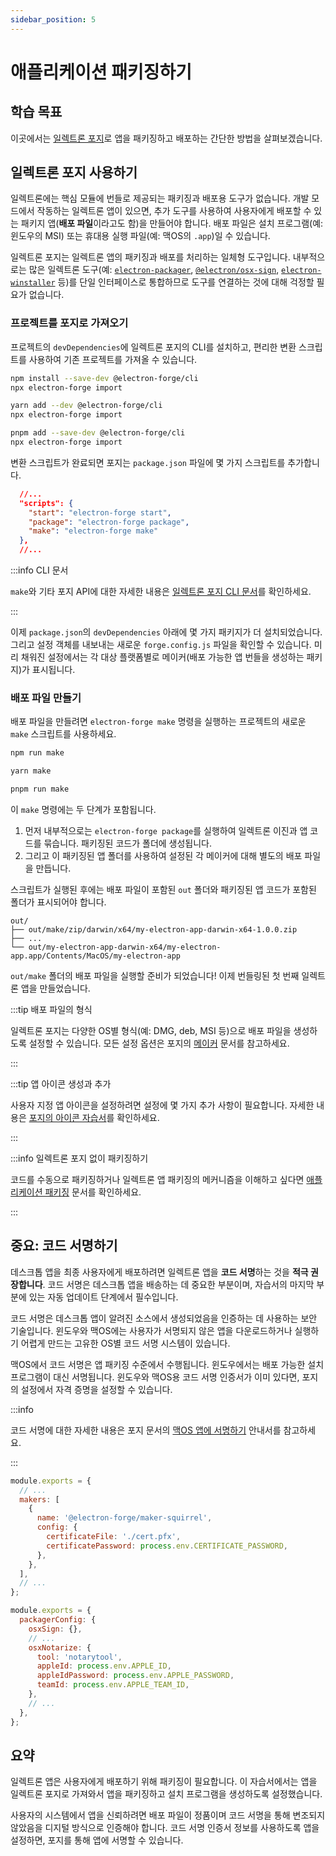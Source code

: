 ```yaml
---
sidebar_position: 5
---
```



# 애플리케이션 패키징하기

## 학습 목표

이곳에서는 [일렉트론 포지](https://www.electronforge.io/)로 앱을 패키징하고 배포하는 간단한 방법을 살펴보겠습니다.

## 일렉트론 포지 사용하기

일렉트론에는 핵심 모듈에 번들로 제공되는 패키징과 배포용 도구가 없습니다. 개발 모드에서 작동하는 일렉트론 앱이 있으면, 추가 도구를 사용하여 사용자에게 배포할 수 있는 패키지 앱(**배포 파일**이라고도 함)을 만들어야 합니다. 배포 파일은 설치 프로그램(예: 윈도우의 MSI) 또는 휴대용 실행 파일(예: 맥OS의 `.app`)일 수 있습니다.

일렉트론 포지는 일렉트론 앱의 패키징과 배포를 처리하는 일체형 도구입니다. 내부적으로는 많은 일렉트론 도구(예: [`electron-packager`](https://github.com/electron/electron-packager), [`@electron/osx-sign`](https://github.com/electron/osx-sign), [`electron-winstaller`](https://github.com/electron/windows-installer) 등)를 단일 인터페이스로 통합하므로 도구를 연결하는 것에 대해 걱정할 필요가 없습니다.

### 프로젝트를 포지로 가져오기

프로젝트의 `devDependencies`에 일렉트론 포지의 CLI를 설치하고, 편리한 변환 스크립트를 사용하여 기존 프로젝트를 가져올 수 있습니다.

<Tabs groupId="package-manager">
  <TabItem value="npm" label="npm" default>

```sh
npm install --save-dev @electron-forge/cli
npx electron-forge import
```

  </TabItem>
  <TabItem value="yarn" label="Yarn">

```sh
yarn add --dev @electron-forge/cli
npx electron-forge import
```

  </TabItem>
  <TabItem value="pnpm" label="pnpm">

```sh
pnpm add --save-dev @electron-forge/cli
npx electron-forge import
```

  </TabItem>
</Tabs>

변환 스크립트가 완료되면 포지는 `package.json` 파일에 몇 가지 스크립트를 추가합니다.

```json title="package.json"
  //...
  "scripts": {
    "start": "electron-forge start",
    "package": "electron-forge package",
    "make": "electron-forge make"
  },
  //...
```

:::info CLI 문서

`make`와 기타 포지 API에 대한 자세한 내용은 [일렉트론 포지 CLI 문서](https://www.electronforge.io/cli#commands)를 확인하세요.

:::

이제 `package.json`의 `devDependencies` 아래에 몇 가지 패키지가 더 설치되었습니다. 그리고 설정 객체를 내보내는 새로운 `forge.config.js` 파일을 확인할 수 있습니다. 미리 채워진 설정에서는 각 대상 플랫폼별로 메이커(배포 가능한 앱 번들을 생성하는 패키지)가 표시됩니다.

### 배포 파일 만들기

배포 파일을 만들려면 `electron-forge make` 명령을 실행하는 프로젝트의 새로운 `make` 스크립트를 사용하세요.

<Tabs groupId="package-manager">
  <TabItem value="npm" label="npm" default>

```sh
npm run make
```

  </TabItem>
  <TabItem value="yarn" label="Yarn">

```sh
yarn make
```

  </TabItem>
  <TabItem value="pnpm" label="pnpm">

```sh
pnpm run make
```

  </TabItem>
</Tabs>

이 `make` 명령에는 두 단계가 포함됩니다.

1. 먼저 내부적으로는 `electron-forge package`를 실행하여 일렉트론 이진과 앱 코드를 묶습니다. 패키징된 코드가 폴더에 생성됩니다.
2. 그리고 이 패키징된 앱 폴더를 사용하여 설정된 각 메이커에 대해 별도의 배포 파일을 만듭니다.

스크립트가 실행된 후에는 배포 파일이 포함된 `out` 폴더와 패키징된 앱 코드가 포함된 폴더가 표시되어야 합니다.

```text title="맥OS 출력 예시"
out/
├── out/make/zip/darwin/x64/my-electron-app-darwin-x64-1.0.0.zip
├── ...
└── out/my-electron-app-darwin-x64/my-electron-app.app/Contents/MacOS/my-electron-app
```

`out/make` 폴더의 배포 파일을 실행할 준비가 되었습니다! 이제 번들링된 첫 번째 일렉트론 앱을 만들었습니다.

:::tip 배포 파일의 형식

일렉트론 포지는 다양한 OS별 형식(예: DMG, deb, MSI 등)으로 배포 파일을 생성하도록 설정할 수 있습니다. 모든 설정 옵션은 포지의 [메이커](https://www.electronforge.io/config/makers) 문서를 참고하세요.

:::

:::tip 앱 아이콘 생성과 추가

사용자 지정 앱 아이콘을 설정하려면 설정에 몇 가지 추가 사항이 필요합니다. 자세한 내용은 [포지의 아이콘 자습서](https://www.electronforge.io/guides/create-and-add-icons)를 확인하세요.

:::

:::info 일렉트론 포지 없이 패키징하기

코드를 수동으로 패키징하거나 일렉트론 앱 패키징의 메커니즘을 이해하고 싶다면 [애플리케이션 패키징](https://www.electronjs.org/docs/latest/tutorial/application-distribution) 문서를 확인하세요.

:::

## 중요: 코드 서명하기

데스크톱 앱을 최종 사용자에게 배포하려면 일렉트론 앱을 **코드 서명**하는 것을 **적극 권장합니다**. 코드 서명은 데스크톱 앱을 배송하는 데 중요한 부분이며, 자습서의 마지막 부분에 있는 자동 업데이트 단계에서 필수입니다.

코드 서명은 데스크톱 앱이 알려진 소스에서 생성되었음을 인증하는 데 사용하는 보안 기술입니다. 윈도우와 맥OS에는 사용자가 서명되지 않은 앱을 다운로드하거나 실행하기 어렵게 만드는 고유한 OS별 코드 서명 시스템이 있습니다.

맥OS에서 코드 서명은 앱 패키징 수준에서 수행됩니다. 윈도우에서는 배포 가능한 설치 프로그램이 대신 서명됩니다. 윈도우와 맥OS용 코드 서명 인증서가 이미 있다면, 포지의 설정에서 자격 증명을 설정할 수 있습니다.

:::info

코드 서명에 대한 자세한 내용은 포지 문서의 [맥OS 앱에 서명하기](https://www.electronforge.io/guides/code-signing) 안내서를 참고하세요.

:::

<Tabs groupId="package-manager">
  <TabItem value="windows" label="Windows" default>

```js title='forge.config.js'
module.exports = {
  // ...
  makers: [
    {
      name: '@electron-forge/maker-squirrel',
      config: {
        certificateFile: './cert.pfx',
        certificatePassword: process.env.CERTIFICATE_PASSWORD,
      },
    },
  ],
  // ...
};
```

  </TabItem>
  <TabItem value="macos" label="macOS">

```js title='forge.config.js'
module.exports = {
  packagerConfig: {
    osxSign: {},
    // ...
    osxNotarize: {
      tool: 'notarytool',
      appleId: process.env.APPLE_ID,
      appleIdPassword: process.env.APPLE_PASSWORD,
      teamId: process.env.APPLE_TEAM_ID,
    },
    // ...
  },
};
```

  </TabItem>
</Tabs>

## 요약

일렉트론 앱은 사용자에게 배포하기 위해 패키징이 필요합니다. 이 자습서에서는 앱을 일렉트론 포지로 가져와서 앱을 패키징하고 설치 프로그램을 생성하도록 설정했습니다.

사용자의 시스템에서 앱을 신뢰하려면 배포 파일이 정품이며 코드 서명을 통해 변조되지 않았음을 디지털 방식으로 인증해야 합니다. 코드 서명 인증서 정보를 사용하도록 앱을 설정하면, 포지를 통해 앱에 서명할 수 있습니다.
